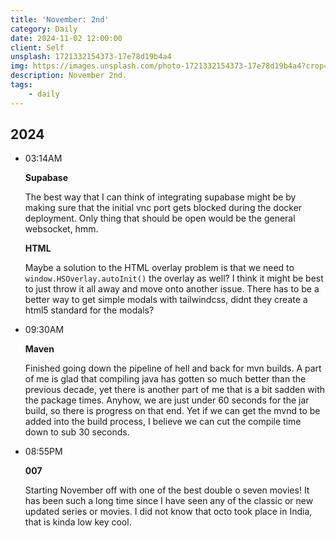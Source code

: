 ```yaml
---
title: 'November: 2nd'
category: Daily
date: 2024-11-02 12:00:00
client: Self
unsplash: 1721332154373-17e78d19b4a4
img: https://images.unsplash.com/photo-1721332154373-17e78d19b4a4?crop=entropy&cs=srgb&fm=jpg&ixid=MnwzNjM5Nzd8MHwxfHJhbmRvbXx8fHx8fHx8fDE2ODE3NDg2ODY&ixlib=rb-4.0.3&q=85
description: November 2nd.
tags:
    - daily
---
```



## 2024

-   03:14AM

    **Supabase**

    The best way that I can think of integrating supabase might be by making sure that the initial vnc port gets blocked during the docker deployment.
    Only thing that should be open would be the general websocket, hmm.

    **HTML**

    Maybe a solution to the HTML overlay problem is that we need to `window.HSOverlay.autoInit()` the overlay as well?
    I think it might be best to just throw it all away and move onto another issue.
    There has to be a better way to get simple modals with tailwindcss, didnt they create a html5 standard for the modals?

-   09:30AM

    **Maven**

    Finished going down the pipeline of hell and back for mvn builds.
    A part of me is glad that compiling java has gotten so much better than the previous decade, yet there is another part of me that is a bit sadden with the package times.
    Anyhow, we are just under 60 seconds for the jar build, so there is progress on that end.
    Yet if we can get the mvnd to be added into the build process, I believe we can cut the compile time down to sub 30 seconds.

-   08:55PM

    **007**

    Starting November off with one of the best double o seven movies!
    It has been such a long time since I have seen any of the classic or new updated series or movies.
    I did not know that octo took place in India, that is kinda low key cool.

